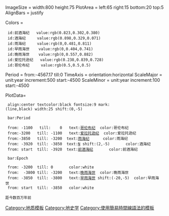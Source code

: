 <timeline>
ImageSize  = width:800 height:75
PlotArea   = left:65 right:15 bottom:20 top:5
AlignBars  = justify

Colors =
  id:前酒海纪   value:rgb(0.823,0.302,0.380)
  id:酒海纪     value:rgb(0.898,0.329,0.071)
  id:雨海纪     value:rgb(0,0.481,0.811)
  id:早雨海世    value:rgb(0,0.404,0.741) 
  id:晚雨海世    value:rgb(0,0.557,0.882) 
  id:爱拉托逊纪   value:rgb(0.238,0.839,0.728) 
  id:哥伦布纪     value:rgb(0.5,0.5,0.5)

Period      = from:-4567.17 till:0
TimeAxis    = orientation:horizontal
ScaleMajor  = unit:year increment:500 start:-4500
ScaleMinor  = unit:year increment:100 start:-4500

PlotData=
  align:center textcolor:black fontsize:9 mark:(line,black) width:25 shift:(0,-5)

  bar:Period

  from: -1100   till:    0   text:[[哥伦布纪]]  color:哥伦布纪   
  from:-3200   till: -1100   text:[[爱拉托逊纪]]  color:爱拉托逊纪   
  from:-3850   till: -3200  text:[[雨海纪]]      color:雨海纪  
  from: -3920  till: -3850  text:[[酒海纪|N]] shift:(2,-5)       color:酒海纪
  from: start  till: -3920  text:[[前酒海纪]]       color:前酒海纪

  bar:Epoch

  from: -3200  till: 0       color:white
  from:  -3800 till: -3200   text:[[晚雨海世]]  color:晚雨海世
  from: -3850  till: -3800   text:[[早雨海世]] shift:(-20,-5)  color:早雨海世             
  from: start  till: -3850   color:white

</timeline>
<div class="center"><small>距今数百万年前</small></div>
<noinclude>
[[Category:地质模板]]
[[Category:地史学]]
[[Category:使用簡易時間線語法的模板]]
</noinclude>